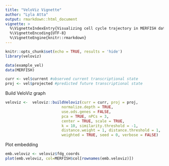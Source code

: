 ```yaml
---
title: "VeloViz Vignette"
author: "Lyla Atta"
output: rmarkdown::html_document
vignette: >
  %\VignetteIndexEntry{Visualizing cell cycle trajectory in MERFISH data using VeloViz}
  %\VignetteEncoding{UTF-8}
  %\VignetteEngine{knitr::rmarkdown}
---
```


```r
knitr::opts_chunk$set(echo = TRUE, results = 'hide')
library(veloviz)
```

```r
data(example_vel)
data(MERFISH)

curr <- vel$current #observed current transcriptional state
proj <- vel$projected #predicted future transcriptional state

```

Build VeloViz graph 
```r
veloviz <-  veloviz::buildVeloviz(curr = curr, proj = proj,
                         normalize.depth = TRUE, 
                         use.ods.genes = FALSE,  
                         pca = TRUE, nPCs = 3, 
                         center = TRUE, scale = TRUE,
                         k = 10, similarity.threshold = -1, 
                         distance.weight = 1, distance.threshold = 1,
                         weighted = TRUE, seed = 0, verbose = FALSE)
```

Plot embedding 
```r
emb.veloviz <- veloviz$fdg_coords
plot(emb.veloviz, col=MERFISH$col[rownames(emb.veloviz)])
```

